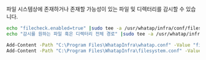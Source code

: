 파일 시스템상에 존재하거나 존재할 가능성이 있는 파일 및 디렉터리를 감시할 수 있습니다.

<Tabs groupId='server-user-script'>
<TabItem value="lxs" label="Linux Shell">

```bash title=SH
echo "filecheck.enabled=true" |sudo tee -a /usr/whatap/infra/conf/filesystem.conf
echo "감시를 원하는 파일 혹은 디렉터리 전체 경로" |sudo tee -a /usr/whatap/infra/conf/filesystem.conf
```

</TabItem>
<TabItem value="wps" label="Windows Powershell">

```bash title=SH
Add-Content -Path "C:\Program Files\WhatapInfra\whatap.conf" -Value "filecheck.enabled=true"
Add-Content -Path "C:\Program Files\WhatapInfra\filesystem.conf" -Value "감시를 원하는 파일 혹은 디렉터리 전체 경로"
```

</TabItem>
</Tabs>
